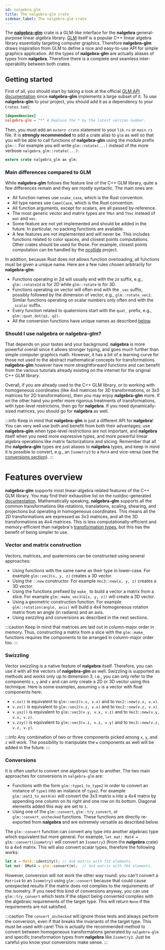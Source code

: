 ```yaml
---
id: nalgebra_glm
title: The nalgebra-glm crate
sidebar_label: The nalgebra-glm crate
---
```



The [**nalgebra-glm**](https://crates.io/crates/nalgebra-glm) crate is a GLM-like interface for the **nalgebra** general-purpose linear algebra library.
[GLM](https://glm.g-truc.net) itself is a popular C++ linear algebra library essentially targeting computer graphics. Therefore
**nalgebra-glm** draws inspiration from GLM to define a nice and easy-to-use API for simple graphics application. All the types
of **nalgebra-glm** are actually aliases of types from **nalgebra**. Therefore there is a complete and seamless inter-operability
between both crates.

## Getting started
First of all, you should start by taking a look at the official [GLM API documentation](http://glm.g-truc.net/0.9.9/api/index.html)
since **nalgebra-glm** implements a large subset of it. To use **nalgebra-glm** to your project, you
should add it as a dependency to your `Crates.toml`:

```toml
[dependencies]
nalgebra-glm = "*" # Replace the * by the latest version number.
```

Then, you must add an `extern crate` statement to your `lib.rs` or `main.rs` file. It is **strongly
recommended** to add a crate alias to `glm` as well so that you will be able to call functions of
**nalgebra-glm** using the module prefix `glm::`. For example you will write `glm::rotate(...)` instead
of the more verbose `nalgebra_glm::rotate(...)`:

```rust
extern crate nalgebra_glm as glm;
```

### Main differences compared to GLM
While **nalgebra-glm** follows the feature line of the C++ GLM library, quite a few differences
remain and they are mostly syntactic. The main ones are:

* All function names use `snake_case`, which is the Rust convention.
* All type names use `CamelCase`, which is the Rust convention.
* All function arguments, except for scalars, are all passed by-reference.
* The most generic vector and matrix types are `TMat` and `TVec` instead of `mat` and `vec`.
* Some feature are not yet implemented and should be added in the future. In particular, no packing
functions are available.
* A few features are not implemented and will never be. This includes functions related to color
spaces, and closest points computations. Other crates should be used for those. For example, closest
points computation can be handled by the [ncollide](https://ncollide.org) project.

In addition, because Rust does not allows function overloading, all functions must be given a unique name.
Here are a few rules chosen arbitrarily for **nalgebra-glm**:

* Functions operating in 2d will usually end with the `2d` suffix, e.g., `glm::rotate2d` is for 2D while `glm::rotate` is for 3D.
* Functions operating on vector will often end with the `_vec` suffix, possibly followed by the dimension of vector, e.g., `glm::rotate_vec2`.
  Similar functions operating on scalar numbers only often end with the `_scalar` suffix.
* Every function related to quaternions start with the `quat_` prefix, e.g., `glm::quat_dot(q1, q2)`.
* All the conversion functions have unique names as described [below](#conversions).

### Should I use nalgebra or nalgebra-glm?
That depends on your tastes and your background. **nalgebra** is more powerful overall since it allows stronger typing,
and goes much further than simple computer graphics math. However, it has a bit of a learning curve for
those not used to the abstract mathematical concepts for transformations. **nalgebra-glm** however
have more straightforward functions and can benefit from the various tutorials already existing on the internet
for the original C++ GLM library.

Overall, if you are already used to the C++ GLM library, or to working with homogeneous coordinates (like 4x4
matrices for 3D transformations, or 3x3 matrices for 2D transformations), then you may enjoy **nalgebra-glm** more.
If on the other hand you prefer more rigorous treatments of transformations, with type-level restrictions, then go for **nalgebra**.
If you need dynamically-sized matrices, you should go for **nalgebra** as well.

:::info
Keep in mind that **nalgebra-glm** is just a different API for **nalgebra**! You can very well use both
and benefit from both their advantages: use **nalgebra-glm** when type-level restrictions are not important,
and **nalgebra** itself when you need more expressive types, and more powerful linear algebra operations like
matrix factorizations and slicing. Remember that all the **nalgebra-glm** types are just aliases to **nalgebra** types,
and keep in mind it is possible to convert, e.g., an `Isometry3` to a `Mat4` and vice-versa (see the [conversions section](#conversions)).
:::

# Features overview
**nalgebra-glm** supports most linear-algebra related features of the C++ GLM library. You may find their exhaustive list
on the rustdoc-generated [documentation](https://docs.rs/nalgebra-glm). Mathematically
speaking, **nalgebra-glm** supports all the common transformations like rotations, translations, scaling, shearing,
and projections but operating in homogeneous coordinates. This means all the 2D transformations are
expressed as 3x3 matrices, and all the 3D transformations as 4x4 matrices. This is less computationally-efficient
and memory-efficient than nalgebra's [transformation types](https://www.nalgebra.org/points_and_transformations/#transformations),
but this has the benefit of being simpler to use.

### Vector and matrix construction
Vectors, matrices, and quaternions can be constructed using several approaches:

* Using functions with the same name as their type in lower-case. For example `glm::vec3(x, y, z)` creates a 3D vector.
* Using the `::new` constructor. For example `Vec3::new(x, y, z)` creates a 3D vector.
* Using the functions prefixed by `make_` to build a vector a matrix from a slice. For example `glm::make_vec3(&[x, y, z])`
  will create a 3D vector.
* Using a geometric construction function. For example `glm::rotation(angle, axis)` will build a 4x4 homogeneous rotation matrix from an angle (in radians) and an axis.
* Using swizzling and conversions as described in the next sections.

:::caution
Keep in mind that matrices are laid out in column-major order in memory. Thus, constructing a matrix from a slice
with the `glm::make_` functions requires the components to be arranged in column-major order too.
:::

### Swizzling
Vector swizzling is a native feature of **nalgebra** itself. Therefore, you can use it with all
the vectors of **nalgebra-glm** as well. Swizzling is supported as methods and works only up to
dimension 3, i.e., you can only refer to the components `x`, `y` and `z` and can only create a
2D or 3D vector using this technique. Here is some examples, assuming `v` is a vector with float
components here:

* `v.xx()` is equivalent to `glm::vec2(v.x, v.x)` and to `Vec2::new(v.x, v.x)`.
* `v.zx()` is equivalent to `glm::vec2(v.z, v.x)` and to `Vec2::new(v.z, v.x)`.
* `v.yxz()` is equivalent to `glm::vec3(v.y, v.x, v.z)` and to `Vec3::new(v.y, v.x, v.z)`.
* `v.zzy()` is equivalent to `glm::vec3(v.z, v.z, v.y)` and to `Vec3::new(v.z, v.z, v.y)`.

:::info
Any combination of two or three components picked among `x`, `y`, and `z` will work. The possibility to manipulate
the `w` components as well will be added in the future.
:::

### Conversions
It is often useful to convert one algebraic type to another. The two main approaches for conversions in `nalgebra-glm` are:

* Functions with the form `glm::type1_to_type2` in order to convert an instance of `type1` into an instance of `type2`.
For example `glm::mat3_to_mat4(m)` will convert the 3x3 matrix `m` into a 4x4 matrix by appending one column on its right
and one row on its bottom. Diagonal elements added this way are set to `1`.
* Using one of the `glm::convert`, `glm::try_convert`, or `glm::convert_unchecked` functions.
These functions are directly re-exported from **nalgebra** and are extremely versatile as described below.

The `glm::convert` function can convert any type into another algebraic type which equivalent but more general. For example,
`let mat: Mat4 = glm::convert(isometry)` will convert an `Isometry3` (from the **nalgebra** crate) to a 4x4 matrix.
This will also convert scalar types, therefore the following works:

```rust
let m = Mat4::identity(); // 4x4 matrix with f32 elements. 
let mat: DMat4 = glm::convert(m);  // 4x4 matrix with f64 elements. 
```

However, conversion will not work the other way round: you can't convert a `Matrix4` to an `Isometry3` using `glm::convert`
because that could cause unexpected results if the matrix does not complies to the requirements of the isometry.
If you need this kind of conversions anyway, you can use `glm::try_convert` which tests if the object being converted complies
with the algebraic requirements of the target type. This will return `None` if the requirements are not satisfied.

:::caution
The `convert_unchecked` will ignore those tests and always perform the conversion, even if that breaks the invariants of the target type.
This must be used with care! This is actually the recommended method to convert between homogeneous transformations generated by `nalgebra-glm` and
specific transformation types from **nalgebra** like `Isometry3`. Just be careful you know your conversions make sense.
:::
